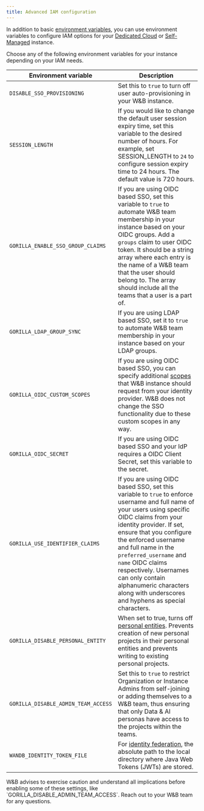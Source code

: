 ```yaml
---
title: Advanced IAM configuration
---
```


In addition to basic [environment variables](../env-vars), you can use environment variables to configure IAM options for your [Dedicated Cloud](/platform/hosting/hosting-options/dedicated_cloud) or [Self-Managed](/platform/hosting/hosting-options/self-managed) instance.

Choose any of the following environment variables for your instance depending on your IAM needs.

| Environment variable | Description |
|----------------------|-------------|
| `DISABLE_SSO_PROVISIONING` | Set this to `true` to turn off user auto-provisioning in your W&B instance. |
| `SESSION_LENGTH` | If you would like to change the default user session expiry time, set this variable to the desired number of hours. For example, set SESSION_LENGTH to `24` to configure session expiry time to 24 hours. The default value is 720 hours. |
| `GORILLA_ENABLE_SSO_GROUP_CLAIMS` | If you are using OIDC based SSO, set this variable to `true` to automate W&B team membership in your instance based on your OIDC groups. Add a `groups` claim to user OIDC token. It should be a string array where each entry is the name of a W&B team that the user should belong to. The array should include all the teams that a user is a part of. |
| `GORILLA_LDAP_GROUP_SYNC` | If you are using LDAP based SSO, set it to `true` to automate W&B team membership in your instance based on your LDAP groups. |
| `GORILLA_OIDC_CUSTOM_SCOPES` | If you are using OIDC based SSO, you can specify additional [scopes](https://auth0.com/docs/get-started/apis/scopes/openid-connect-scopes) that W&B instance should request from your identity provider. W&B does not change the SSO functionality due to these custom scopes in any way. |
| `GORILLA_OIDC_SECRET` | If you are using OIDC based SSO and your IdP requires a OIDC Client Secret, set this variable to the secret. |
| `GORILLA_USE_IDENTIFIER_CLAIMS` | If you are using OIDC based SSO, set this variable to `true` to enforce username and full name of your users using specific OIDC claims from your identity provider. If set, ensure that you configure the enforced username and full name in the `preferred_username` and `name` OIDC claims respectively. Usernames can only contain alphanumeric characters along with underscores and hyphens as special characters. |
| `GORILLA_DISABLE_PERSONAL_ENTITY` | When set to true, turns off [personal entities](/models/support/difference_team_entity_user_entity_mean_me/). Prevents creation of new personal projects in their personal entities and prevents writing to existing personal projects.
| `GORILLA_DISABLE_ADMIN_TEAM_ACCESS` | Set this to `true` to restrict Organization or Instance Admins from self-joining or adding themselves to a W&B team, thus ensuring that only Data & AI personas have access to the projects within the teams. |
| `WANDB_IDENTITY_TOKEN_FILE`        | For [identity federation](/platform/hosting/iam/identity_federation/), the absolute path to the local directory where Java Web Tokens (JWTs) are stored. |

<Warning>
W&B advises to exercise caution and understand all implications before enabling some of these settings, like `GORILLA_DISABLE_ADMIN_TEAM_ACCESS`. Reach out to your W&B team for any questions.
</Warning>